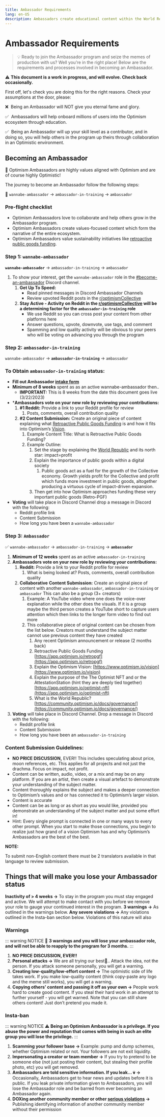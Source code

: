 ```yaml
---
title: Ambassador Requirements 
lang: en-US
description: Ambassadors create educational content within the World Republic.
---
```


# Ambassador Requirements

> 💡 Ready to join the Ambassador program and seize the memes of production with us? Well you’re in the right place! Below are the requirements and processes involved in becoming an Ambassador.

⚠️ **This document is a work in progress, and will evolve. Check back occasionally.**

First off, let's check you are doing this for the right reasons. Check your assumptions at the door, please:

❌  Being an Ambassador will NOT give you eternal fame and glory.

✅  Ambassadors will help onboard millions of users into the Optimism ecosystem through education.

✅  Being an Ambassador will up your skill level as a contributor, and in doing so, you will help others in the program up theirs through collaboration in an Optimistic environment. 

## Becoming an Ambassador 

🚀 Optimism Ambassadors are highly values aligned with Optimism and are of course highly Optimistic!

The journey to become an Ambassador follow the following steps:

🦾 `wannabe-ambassador` → `ambassador-in-training` → `ambassador`

### Pre-flight checklist

* Optimism Ambassadors love to collaborate and help others grow in the Ambassador program.
* Optimism Ambassadors create values-focused content which form the narrative of the entire ecosystem.
* Optimism Ambassadors value sustainability initiatives like [retroactive public goods funding](https://app.optimism.io/retropgf).

### Step 1: `wannabe-ambassador`

**`wannabe-ambassador`** → `ambassador-in-training` → `ambassador`

1. To show your interest, get the `wannabe-ambassador` role in the [#become-an-ambassador](https://discord.com/channels/667044843901681675/973588280715141192) Discord channel. 
    1. **Get Up To Speed:**
        - Read pinned messages in Discord Ambassador Channels
        - Review upvoted Reddit posts in the [r/optimismCollective](https://www.reddit.com/r/optimismCollective/)
    2. **Stay Active - Activity on Reddit in the [r/optimismCollective](https://www.reddit.com/r/optimismCollective/) will be a determining factor for the `ambassador-in-training` role** 
        - We use Reddit so you can cross post your content from other platforms here
        - Answer questions, upvote, downvote, use tags, and comment
        - Spamming and low quality activity will be obvious to your peers who will be voting on advancing you through the program
        
### Step 2: `ambassador-in-training`

`wannabe-ambassador` → **`ambassador-in-training`** → `ambassador`

### **To Obtain `ambassador-in-training` status:**

- **Fill out Ambassador [intake form](https://app.deform.cc/form/3d8c6150-3c4a-4944-b1a7-8c5b888ae1ec)**
- **Minimum of 8 weeks** spent as as an active wannabe-ambassador then..
    - **IMPORTANT:** This is 8 weeks from the date this document goes live (3/22/2023)
- ***Ambassadors vote on your new role by reviewing your contributions:**
    1. **#1 Reddit:** Provide a link to your Reddit profile for review
        1. Posts, comments, overall contribution quality
    2. **#2 Content Submission:** Create an original piece of content explaining what [Retroactive Public Goods Funding](https://app.optimism.io/retropgf) is and how it fits into Optimism’s [Vision](https://www.optimism.io/vision). 
        1. Example Content Title: What is Retroactive Public Goods Funding?
        2. Example Outline:
            1. Set the stage by explaining the [World Republic](https://app.optimism.io/announcement) and its north star: impact=profit
            2. Explain the importance of public goods within a digital society 
                1. Public goods act as a fuel for the growth of the Collective economy. Growth yields profit for the Collective and profit which funds more investment in public goods, altogether producing a virtuous cycle of impact-driven expansion.
            3. Then get into how Optimism approaches funding these very important public goods (Retro-PGF)
- **Voting** will take place in Discord Channel drop a message in Discord with the following:
    - Reddit profile link
    - Content Submission
    - How long you have been a `wannabe-ambassador`

### Step 3: `Ambassador`

✅ `wannabe-ambassador` → `ambassador-in-training` → **`ambassador`**

1. **Minimum of 12 weeks** spent as an active `ambassador-in-training`
1. **Ambassadors vote on your new role by reviewing your contributions:**
    1. **Reddit:** Provide a link to your Reddit profile for review
        1. What is being looked at? Posts, comments, overall contribution quality
    2. **Collaborative** **Content Submission:** Create an original piece of content with another `wannabe-ambassador`, `ambassador-in-training` or `ambassador` This can also be a group (3+ creators)
        1. Example: A YouTube video where one does the voice-over explanation while the other does the visuals. If it is a group maybe the third person creates a YouTube short to capture users attention which then links to the longer form video to find out more 
        2. This collaborative piece of original content can be chosen from the list below. Creators must understand the subject matter cannot use previous content they have created
            1. Any recent Optimism announcement or release (2 months back)
            2. Retroactive Public Goods Funding [https://app.optimism.io/retropgf](https://app.optimism.io/retropgf) 
            3. Explain the Optimism Vision: [https://www.optimism.io/vision](https://www.optimism.io/vision)    
            4. Explain the purpose of the The Optimist NFT and or the AttestationStation (hint they are deeply tied together) [https://app.optimism.io/optimist-nft](https://app.optimism.io/optimist-nft) 
            5. What is the World Republic? [https://community.optimism.io/docs/governance/](https://community.optimism.io/docs/governance/)
1. **Voting** will take place in Discord Channel. Drop a message in Discord with the following:
    - Reddit profile link
    - Content Submission
    - How long you have been an `ambassador-in-training`

### Content Submission Guidelines:

- **NO PRICE DISCUSSION,** EVER!! This includes speculating about price, moon references, etc. This applies for all projects and not just the drachma. Focus on impact, not profit. 
- Content can be written, audio, video, or a mix and may be on any platform. If you are an artist, then create a visual artefact to demonstrate your understanding of the subject matter.
- Content thoroughly explains the subject and makes a deeper connection to Optimism’s values and or has connected it to Optimism’s larger vision.
- Content is accurate
- Content can be as long or as short as you would like, provided you demonstrate an understanding of the subject matter and put some effort in!
- Hint: Every single prompt is connected in one or many ways to every other prompt. When you start to make those connections, you begin to realize just how grand of a vision Optimism has and why Optimism’s Ambassadors are the best of the best.

**NOTE:**

To submit non-English content there must be 2 translators available in that language to review submission.

## Things that will make you lose your Ambassador status

**Inactivity of > 4 weeks →** To stay in the program you must stay engaged and active. We will attempt to make contact with you before we remove your role to gauge your continued interest in the program. 
**3 warnings →** As outlined in the warnings below. 
**Any severe violations →** Any violations outlined in the Insta-ban section below. Violations of this nature will also 

### Warnings

::: warning NOTICE
🚧 **3 warnings and you will lose your ambassador role, and will not be able to reapply to the program for 3 months.**
::: 

1. **NO PRICE DISCUSSION, EVER!!**
2. **Personal attacks →** We are all trying our best🙂.. Attack the idea, not the person. If you attack someone personally, you will get a warning. 
3. **Creating low-quality/low-effort content →** The optimistic side of life takes work. If you make low-quality content (think copy-paste any logo and the meme still works), you will get a warning. 
4. **Copying others’ content and passing it off as your own →** People work hard to create good content. If you steal their hard work in an attempt to further yourself - you will get warned. Note that you can still share others content! Just don’t pretend you made it.

### Insta-ban

::: warning NOTICE
⚠️ **Being an Optimism Ambassador is a privilege. If you abuse the power and reputation that comes with being in such an elite group you will lose the privilege.**
::: 

1. **Scamming your follower base →** Example: pump and dump schemes, whether Optimism related or not. Your followers are not exit liquidity. 
2. **Impersonating a creator or team member →** If you try to pretend to be someone else (not just posting their content, but stealing their profile photo, etc) you will get removed. 
3. **Ambassadors are told sensitive information. If you leak... 💀** **→** Occasionally, Ambassadors get to hear news and updates before it is public. If you leak private information given to Ambassadors, you will lose the Ambassador role and be barred from ever becoming an Ambassador again. 
4. **DOXing another community member or other [serious violations](https://gov.optimism.io/t/guidance-on-severe-violations/5729) →** Publishing identifying information of another community member without their permission